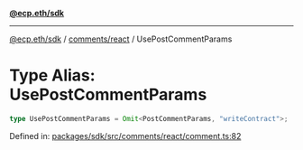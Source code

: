 [**@ecp.eth/sdk**](../../../index.mdx)

***

[@ecp.eth/sdk](/sdk-reference/index.mdx) / [comments/react](/sdk-reference/comments/react/index.mdx) / UsePostCommentParams

# Type Alias: UsePostCommentParams

```ts
type UsePostCommentParams = Omit<PostCommentParams, "writeContract">;
```

Defined in: [packages/sdk/src/comments/react/comment.ts:82](https://github.com/ecp-eth/comments-monorepo/blob/main/packages/sdk/src/comments/react/comment.ts#L82)
